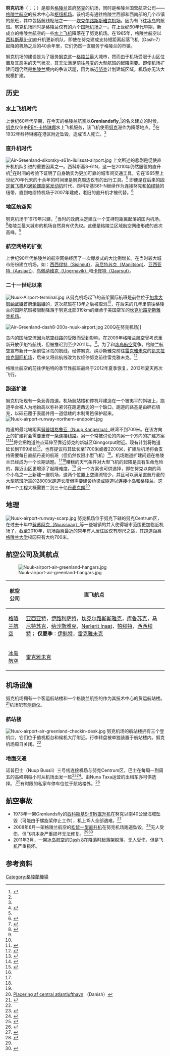 {{Infobox airport
| name = 努克机场
| nativename = {{lang|da|Nuuk Lufthavn}}
| nativename-a = {{lang|kl|Mittarfik Nuuk}}
| image = Nuuk-airport-runway.jpg
| image-width =
| caption = 鸟瞰机场跑道
| IATA = GOH
| ICAO = BGGH
| type = 公用
| owner =
| operator = [[Mittarfeqarfiit|Mittarfeqarfiit]]
| city-served = {{GRL}}[[努克|努克]]
| location=
| elevation-f = 283
| latd = 64 | latm = 11 | lats = 27 | latNS = N
| longd= 051 | longm= 40 | longs= 41 | longEW= W
| coordinates_region = GL
| pushpin_map = Greenland
| pushpin_label = BGGH
| pushpin_map_caption = Location in Greenland
| website = [http://www.glv.gl/Flyvepladser/Lufthavne/Nuuk/DagensFlyvning/tabid/237/Default.aspx Nuuk Lufthavn]{{dead link|date=2017年11月 |bot=InternetArchiveBot |fix-attempted=yes }}
| metric-rwy = Y
| r1-number = 05/23
| r1-length-m = 950
| r1-surface = [[沥青|沥青]]
| stat-year = 2012
| stat1-header = 客运量
| stat1-data =  69,324
| stat2-header = 航班起降数
| stat2-data = 4,162
| footnotes = 来源：Danish [[Aeronautical_Information_Service|AIS]]<ref name="AIP">{{AIP GL|845|BGGH|name=Nuuk Airport}}</ref><br>机场数据统计<ref>[https://www.dropbox.com/s/mrrv0reteqg51oh/Operationer%20og%20pax%202012-1988.xls Operationer og pax 2012-1988.xls]{{Dead link}}</ref>
}}
'''努克机场'''（{{lang-kl|Mittarfik Nuuk}}；{{lang-da|Nuuk Lufthavn}}；{{airport codes|GOH|BGGH}}）是服务[[格陵兰|格陵兰]]首府[[努克|努克]]的机场，同时是格陵兰国营航空公司——[[格陵兰航空|格陵兰航空]]的技术中心和[[枢纽机场|枢纽机场]]。该机场有通往格陵兰西部和西南部的几个市镇的航班，其中包括航线枢纽之一——[[坎克尔路斯斯雅克机场|坎克尔路斯斯雅克机场]]。因为有飞往[[冰岛|冰岛]]的航班。努克机场同时是格陵兰仅有的六个[[国际机场|国际机场]]之一。在上世纪60年代早期，新成立的格陵兰航空的一些[[水上飞机|水上飞机]]降落在了努克机场。在1965年，格陵兰航空以[[西科斯基S-61|西科斯基S-61]]直升机更新机队，即使在努克建成支持短距离起落飞机（Dash-7）起降的机场之后的40余年里，它们仍然一直服务于格陵兰的市镇。

努克机场的建设是为了服务[[努克|努克]]这一[[格陵兰|格陵兰]]最大城市，然而由于机场受限于山区位置及其恶劣的天气状况，其无法满足前往[[丹麦|丹麦]]的大型航班的起降需要。即使机场扩建问题仍然是[[格陵兰|格陵兰]]境内的争议话题，因为临近[[努克|努克]]计划建城区域，机场亦无法大规模扩建。

== 历史 ==
=== [[水上飞机|水上飞机]]时代 ===
上世纪60年代早期，在今天的格陵兰航空以'''Grønlandsfly''',<ref name="anni60">{{cite web |url=http://50.airgreenland.dk/60'erne/ Air Greenland 50th Anniversary |title=Grønlandsfly 1960–69 |language=da |publisher=Air Greenland |accessdate=15 July 2010 |archive-url=https://web.archive.org/web/20100528050947/http://50.airgreenland.dk/60%27erne/ |archive-date=2010-05-28 |dead-url=yes }}</ref>的名义建立的时候，[[努克|努克]]仅仅由[[PBY|PBY-卡特琳娜]]水上飞机服务，该飞机使用[[努克|努克]]港作为降落地点。<ref name="anni60"/>在1932年科特琳娜在港区附近坠毁，造成15人死亡。<ref name="anni60"/>
=== 直升机时代 ===
[[File:Air-Greenland-sikorsky-s61n-ilulissat-airport.jpg|thumb]]
上文所述的悲剧是促使直升机机队引进的重要因素之一。西科斯基S-61N，这一在2010年仍然服役的直升机<ref>{{cite web |url=http://airgreenland.com/om_air_greenland/fly_og_helikoptere/ |publisher=Air Greenland |title=Fleet: Aircraft and Helicopters |accessdate=15 July 2010 |deadurl=yes |archiveurl=https://web.archive.org/web/20100524143328/http://airgreenland.com/om_air_greenland/fly_og_helikoptere/ |archivedate=2010年5月24日 }}</ref>在时间的考验下证明了自身确实为更加可靠的城市间交通工具，它在1965至上世纪70年代末的十余年的时间里是努克周边仅有的出行工具。<ref name="anni60"/>
即便是在后来的[[固定翼飞机|固定翼飞机]]和[[渦輪螺旋槳發動機|涡轮螺旋桨发动机]]时代，西科斯基S61-N继续作为连接努克和[[帕缪特|帕缪特]]的纽带，直到帕缪特机场于2007年建成，老旧的直升机才被代替。<ref>{{cite news |url=http://sermitsiaq.gl/politik/article23535.ece |title=Så fik Paamiut sin lufthavn |work=[[Sermitsiaq_(newspaper)|Sermitsiaq]] |date=1 December 2007 |language=da |accessdate=15 July 2010 |archive-date=2008-02-06 |archive-url=https://web.archive.org/web/20080206141256/http://sermitsiaq.gl/politik/article23535.ece |dead-url=yes }}</ref>
=== 地区航空网 ===
努克机场于1979年兴建，<ref>{{cite web |url=http://airgreenland.com/om_air_greenland/vores_historie/ |title=Our History |publisher=Air Greenland |accessdate=15 July 2010 |deadurl=yes |archiveurl=https://web.archive.org/web/20100523062201/http://airgreenland.com/om_air_greenland/vores_historie |archivedate=2010年5月23日 }}</ref>当时的政府决定建立一个支持短距离起落的国内机场。<ref name="anni80">{{cite web |url=http://50.airgreenland.dk/80'erne/ Air Greenland 50th Anniversary |publisher=Air Greenland |title=Grønlandsfly 1980–89 |language=da |accessdate=14 July 2010 |archive-url=https://web.archive.org/web/20100528050957/http://50.airgreenland.dk/80%27erne/ |archive-date=2010-05-28 |dead-url=yes }}</ref>格陵兰最大城市的机场自然具有优先权。这便是格陵兰区域航空网络形成的首次高峰。<ref name="anni80"/>
=== 航空网络的扩张 ===
上世纪90年代格陵兰的航空网络经历了一次爆发式的大比例增长。在当时较大城市纷纷建立机场，如：[[西西缪特|西西缪特（Sisimiut）]]、[[马尼特苏克|马尼特苏克（Maniitsoq）]]、[[亞西亞特|亚西亚特（Aasiaat）]]、[[乌佩纳维克|乌佩纳维克（Upernavik）]]和[[卡修特|卡修特（Qaarsut）]]。
=== 二十一世纪以来 ===
[[File:Nuuk-Airport-terminal.jpg|thumb]]
从努克机场起飞的首架国际航班是前往位于[[加拿大|加拿大]][[努纳武特|努纳武特]]首府[[伊魁特|伊魁特]]的，这次航班在13年之后被取消<ref name="anni80"/>，在后来的几年里前往格陵兰的国际航班被限制降落于努克北部319km的继承于美国空军的[[坎克尔路斯斯雅克机场|坎克尔路斯斯雅克机场]]。

[[File:Air-Greenland-dash8-200s-nuuk-airport.jpg|thumb]] 200Q在努克机场]]

岛内的国际交流因为航空线路的受限而受到影响。在2009年格陵兰航空曾考虑重新开放伊魁特航线，但被推迟到至少2011年。<ref>{{cite news |url=http://sermitsiaq.gl/erhverv/article97117.ece |title=Iqaluit rute udsat |work=[[Sermitsiaq_(newspaper)|Sermitsiaq]] |date=18 September 2009 |language=da |accessdate=14 July 2010 |deadurl=yes |archiveurl=https://web.archive.org/web/20090928215207/http://sermitsiaq.gl/erhverv/article97117.ece |archivedate=2009年9月28日 |df= }}</ref>。为了和[[冰岛航空|冰岛航空]]竞争。格陵兰航空宣布新开一条前往冰岛的航线，经停努克、纳沙斯雅克前往[[雷克雅未克|雷克雅未克]]的[[凯夫拉维克国际机场|凯夫拉维克国际机场]]，后来又将此航线改为仅经停努克前往雷克雅未克。<ref name="restrict">{{cite news |url=http://sermitsiaq.gl/erhverv/article115147.ece |title=Erhvervsliv raser mod Air Greenland |work=[[Sermitsiaq_(newspaper)|Sermitsiaq]] |date=14 April 2010 |language=da |accessdate=14 July 2010 |deadurl=yes |archiveurl=https://web.archive.org/web/20100415231218/http://sermitsiaq.gl/erhverv/article115147.ece |archivedate=2010年4月15日 |df= }}</ref>

格陵兰航空的前往伊魁特的季节性航班最终于2012年夏季恢复，2013年夏天再次飞行。

=== 跑道扩建 ===
努克机场现有一条沥青跑道。机场航站楼和停机坪建造在一个被夷平的斜坡上，跑道平台被人为地抬高以弥补紧邻在跑道西边的一个缺口，跑道的路基是由碎石填充，以砾石覆于表面并用一道低矮的木制篱笆保护起来。[[File:Nuuk-airport-runway-northern-endpoint.jpg|thumb]]

跑道的最北端距离[[努普堪格鲁亚|努普堪格鲁亚（Nuup Kangerlua）]]峡湾不到700米。在该方向上的扩建将会需要重修一条连接线路。另一个常被讨论的向另一个方向的扩建方案<ref name="extend">{{cite web |url=http://sermitsiaq.ag/turbulens-ved-nuuk-kan-ende-flytragedie/ |title=Turbulens ved Nuuk kan ende i flytragedie |accessdate=15 July 2010 |archive-date=2017-05-15 |archive-url=https://web.archive.org/web/20170515064621/http://sermitsiaq.ag/turbulens-ved-nuuk-kan-ende-flytragedie |dead-url=no }}</ref><ref name="sayno">{{cite web |url=http://sermitsiaq.gl/leder/article54569.ece/ |title=Leder: 56.000 trafikofre |accessdate=15 July 2010 |archive-date=2008-09-15 |archive-url=https://web.archive.org/web/20080915135838/http://sermitsiaq.gl/leder/article54569.ece |dead-url=yes }}</ref>将会把跑道终点延伸至靠近努克的新城区Qinngorput附近。现有计划将跑道延长到1199米长<ref>{{cite news |url=http://www.knr.gl/index.php?id=183&tx_ttnews%5Btt_news%5D=45110&cHash=8379ea778c |title=Seriøse planer om at udvide lufthavnen i Nuuk |work=[[Kalaallit_Nunaata_Radioa|Kalaallit Nunaata Radioa]] |language=da |date=24 May 2009 |accessdate=15 July 2010 |archive-date=2016-03-03 |archive-url=https://web.archive.org/web/20160303172157/http://knr.gl/index.php?id=183&tx_ttnews%5Btt_news%5D=45110&cHash=8379ea778c |dead-url=no }}</ref>，也有提议将其延长至1700米或者2200米，扩建后机场将会支持需要每日直航丹麦的航班（但仍然仅限小型飞机）<ref name=transportkommissionen/>。机场跑道扩建问题在格陵兰已经成为一个长期话题。<ref name="extend"/><ref name="sayno"/>糟糕的天气条件对大型飞机的起降是具有生命危险的，靠近山区更增添了起降难度。<ref name="extend"/>
另一个方案也可供选择，即在努克以南的两个小岛之一上新建一座机场，这两个位置上空湍流较少，并且可以满足直航丹麦的大型航班所需的2800米跑道长度但需要建设桥梁或隧道以连接小岛和格陵兰。这样一个工程大概需要二到三十亿[[丹麦克朗|丹麦克朗]]<ref name=transportkommissionen>[http://www.transportkommissionen.gl/LinkClick.aspx?fileticket=PT5%2FJlXDC%2BU%3D&tabid=85&language=da-DK Placering af central atlantlufthavn ] {{Wayback|url=http://www.transportkommissionen.gl/LinkClick.aspx?fileticket=PT5%2FJlXDC%2BU%3D&tabid=85&language=da-DK |date=20200806025142 }}（Danish）</ref>

== 地理 ==
[[File:Nuuk-airport-runway-scarp.jpg|thumb]]
努克机场位于努克下辖的努克Centrum区，在过去十年中[[努苏阿克|努苏阿克（Nuussuaq）]]等一些城镇的并入使得城市范围更加临近机场了，截至2010年，机场距离最近的常年有人居住区仅有咫尺之遥，其跑道距离[[格陵兰大学|格陵兰大学]]校园只有大约700米。
== 航空公司及其航点 ==
[[File:Nuuk-airport-air-greenland-hangars.jpg|thumb]]
{| class="wikitable"
|-
! 航空公司 !! 直飞航点
|-
| [[格陵兰航空|格陵兰航空]]|| [[亚西亚特|亚西亚特]]，[[伊路利萨特机场|伊路利萨特]]，[[坎克尔路斯斯雅克机场|坎克尔路斯斯雅克]]，[[库鲁苏克机场|库鲁苏克]]，[[马尼特苏克机场|马尼特苏克]]，[[纳沙斯雅克机场|纳沙斯雅克]]，[[Nerlerit_Inaat_airport|Nerlerit Inaat]]，[[帕缪特|帕缪特]]，[[西西缪特|西西缪特]]；      '''仅夏季'''：[[伊魁特机场|伊魁特]]，[[凯夫拉维克国际机场|雷克雅未克]]
|-
| [[冰岛航空|冰岛航空]] || [[凯夫拉维克国际机场|雷克雅未克]]
|}

== 机场设施 ==
努克机场拥有一个客运航站楼和一个格陵兰航空的作为其技术中心的货运航站楼。<ref>{{cite web |url=http://airgreenland.com/cargo/information_og_adresser/ |publisher=Air Greenland |title=Cargo Contact |accessdate=15 July 2010 |deadurl=yes |archiveurl=https://web.archive.org/web/20081016092820/http://www.airgreenland.com/cargo/information_og_adresser/ |archivedate=2008年10月16日 }}</ref>机场配有[[测距仪|测距仪]]。
=== 航站楼 ===
[[File:Nuuk-airport-air-greenland-checkin-desk.jpg|thumb]]
努克机场的航站楼拥有三个登机口，它们位于值机柜台和候机大厅附近。行李转盘被单独装置于航站楼内。努克机场周日关闭。<ref name="AIP"/>
=== 地面交通 ===
诺普巴士（Nuup Bussii）三号线连接机场与努克Centrum区。巴士在每周一到周五的高峰期每小时从机场出发一班<ref>{{cite book|last=O'Carroll|first=Etain|title=Greenland and the Arctic|publisher=Lonely Planet|pages=153|year=2005|isbn=1-74059-095-3}}</ref><ref>{{cite web |url=http://www.bus.gl/Køreplaner/tabid/56/Default.aspx |publisher=Nuup Bussii |title=Time Tables |accessdate=15 July 2010 |deadurl=yes |archiveurl=https://web.archive.org/web/20120321072137/http://www.bus.gl/K%C3%B8replaner/tabid/56/Default.aspx |archivedate=2012年3月21日 }}</ref>。由Nuna Taxa运营的出租车亦可供选择。.<ref>{{cite web |url=http://airgreenland.com/information/voresdestinationer/flybilletter_til_nuuk/ |publisher=Air Greenland |title=Nuuk |accessdate=15 July 2010 |deadurl=yes |archiveurl=https://web.archive.org/web/20100617204446/http://www.airgreenland.com/information/voresdestinationer/flybilletter_til_nuuk/ |archivedate=2010年6月17日 }}</ref>有时限的私家车停车位位于航站楼外。<ref>{{cite news |url=http://www.knr.gl/index.php?id=297&tx_ttnews%5BpS%5D=1151719200&tx_ttnews%5BpL%5D=2678399&tx_ttnews%5Barc%5D=1&tx_ttnews%5Bpointer%5D=5&tx_ttnews%5Btt_news%5D=13965&tx_ttnews%5BbackPid%5D=844&cHash=bb6ca7b157 |title=Snart slut med langtidsparkering i Nuuk Lufthavn |work=[[Kalaallit_Nunaata_Radioa|Kalaallit Nunaata Radioa]] |language=da |date=13 July 2006 |accessdate=15 July 2010 |archive-date=2016-03-03 |archive-url=https://web.archive.org/web/20160303231213/http://knr.gl/index.php?id=297&tx_ttnews%5BpS%5D=1151719200&tx_ttnews%5BpL%5D=2678399&tx_ttnews%5Barc%5D=1&tx_ttnews%5Bpointer%5D=5&tx_ttnews%5Btt_news%5D=13965&tx_ttnews%5BbackPid%5D=844&cHash=bb6ca7b157 |dead-url=no }}</ref>
== 航空事故 ==
*1973年一架Grønlandsfly的[[SH-3海王直昇機|西科斯基S-61N直升机]]在努克以南40公里海域坠毁（可能由于螺旋桨停止工作），机上15人全部遇难。<ref>{{Cite web |url=http://aviation-safety.net/wikibase/wiki.php?id=33618 |title=存档副本 |accessdate=2015-02-10 |archive-date=2014-12-14 |archive-url=https://web.archive.org/web/20141214105206/http://aviation-safety.net/wikibase/wiki.php?id=33618 |dead-url=no }}</ref>
*2008年6月一架格陵兰航空的[[歐直AS350松鼠一型直升機|松鼠一型直升机]]在努克机场跑道坠毁，<ref name="crash">{{cite news |url=http://sermitsiaq.ag/helikopter-styrtet-nuuk |title=Helikopter styrtet ned i Nuuk |work=[[Sermitsiaq_(newspaper)|Sermitsiaq]] |date=7 June 2008 |language=da |accessdate=6 July 2014 |archive-date=2020-07-26 |archive-url=https://web.archive.org/web/20200726185053/https://sermitsiaq.ag/helikopter-styrtet-nuuk |dead-url=no }}</ref>无人受伤，但飞机本身严重损坏无法修复。<ref name="crash"/><ref>{{cite news |url=http://sermitsiaq.ag/spiritusrelaterede-opgaver-politiet-nuuk |title=Mange spiritusrelaterede opgaver for politiet i Nuuk |work=[[Sermitsiaq_(newspaper)|Sermitsiaq]] |date=9 June 2008 |language=da |accessdate=6 July 2014 |archive-date=2020-07-26 |archive-url=https://web.archive.org/web/20200726185126/https://sermitsiaq.ag/spiritusrelaterede-opgaver-politiet-nuuk |dead-url=no }}</ref>
*2011年3月，一架[[冰岛航空|冰岛航空]]的[[Dash_8|Dash 8]]在降落时起落架脱落，无人受伤，但是飞机严重损坏。

==参考资料==
{{reflist|2}}

[[Category:格陵蘭機場|Category:格陵蘭機場]]
